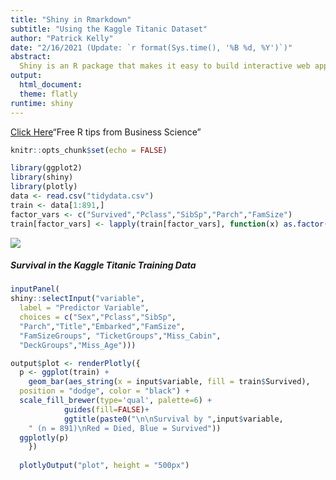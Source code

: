 ```yaml
---
title: "Shiny in Rmarkdown"
subtitle: "Using the Kaggle Titanic Dataset" 
author: "Patrick Kelly"
date: "2/16/2021 (Update: `r format(Sys.time(), '%B %d, %Y')`)"
abstract:
  Shiny is an R package that makes it easy to build interactive web apps straight from R. A maximum of five html outputs may be posted to shinyapps.io at no cost. This tutorial produces the output directly in Rmarkdown, which can be published in the shiny.io website.
output:
  html_document:
  theme: flatly
runtime: shiny
---
```


[Click Here](https://github.com/business-science/free_r_tips)"Free R tips from Business Science"


```r
knitr::opts_chunk$set(echo = FALSE)
```

```r
library(ggplot2)
library(shiny)
library(plotly)
data <- read.csv("tidydata.csv")
train <- data[1:891,]
factor_vars <- c("Survived","Pclass","SibSp","Parch","FamSize")
train[factor_vars] <- lapply(train[factor_vars], function(x) as.factor(x))
```
![](Titanic.png)

##### Survival in the Kaggle Titanic Training Data
  
```r
inputPanel(
shiny::selectInput("variable",
  label = "Predictor Variable", 
  choices = c("Sex","Pclass","SibSp",
  "Parch","Title","Embarked","FamSize",
  "FamSizeGroups", "TicketGroups","Miss_Cabin",
  "DeckGroups","Miss_Age"))) 
 ``` 
      

```r
output$plot <- renderPlotly({
  p <- ggplot(train) + 
    geom_bar(aes_string(x = input$variable, fill = train$Survived), 
  position = "dodge", color = "black") +
  scale_fill_brewer(type='qual', palette=6) +
            guides(fill=FALSE)+
            ggtitle(paste0("\n\nSurvival by ",input$variable, 
    " (n = 891)\nRed = Died, Blue = Survived"))
  ggplotly(p)
    })
    
  plotlyOutput("plot", height = "500px")
 ```